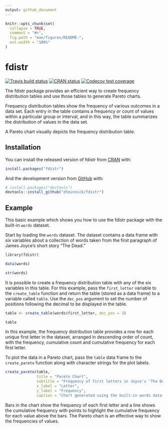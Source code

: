 ```yaml
---
output: github_document
---
```


<!-- README.md is generated from README.Rmd. Please edit that file -->

```r
knitr::opts_chunk$set(
  collapse = TRUE,
  comment = "#>",
  fig.path = "man/figures/README-",
  out.width = "100%"
)
```

# fdistr

<!-- badges: start -->
[![Travis build status](https://travis-ci.org/dtminnick/fdistr.svg?branch=master)](https://travis-ci.org/dtminnick/fdistr)
[![CRAN status](https://www.r-pkg.org/badges/version/fdistr)](https://CRAN.R-project.org/package=fdistr)
[![Codecov test coverage](https://codecov.io/gh/dtminnick/fdistr/branch/master/graph/badge.svg)](https://codecov.io/gh/dtminnick/fdistr?branch=master)
<!-- badges: end -->

The fdistr package provides an efficient way to create frequency distribution
tables and use those tables to generate Pareto charts.  

Frequency distribution tables show the frequency of various outcomes
in a data set.  Each entry in the table contains a frequency or count of 
values within a particular group or interval, and in this way, the table 
summarizes the distribution of values in the data set.  

A Pareto chart visually depicts the frequency distribution table.

## Installation

You can install the released version of fdistr from [CRAN](https://CRAN.R-project.org) with:

``` r
install.packages("fdistr")
```

And the development version from [GitHub](https://github.com/) with:

``` r
# install.packages("devtools")
devtools::install_github("dtminnick/fdistr")
```
## Example

This basic example which shows you how to use the fdistr package with the 
built-in `words` dataset.

Start by loading the `words` dataset.  The dataset contains a data frame with 
six variables about a collection of words taken from the first paragraph of 
James Joyce's short story "The Dead."  

```r
library(fdistr)

data(words)

str(words)
```

It is possible to create a frequency distribution table with any of the six
variables in this table.  For this example, pass the `first_letter` variable 
to the `create_table` function and return the table (stored as a data frame) 
to a variable called `table`.  Use the `dec_pos` argument to set the number 
of positions following the decimal to be displayed in the table.

```r
table <- create_table(words$first_letter, dec_pos = 3)

table
```

In this example, the frequency distribution table provides a row for each unique 
first letter in the dataset, arranged in descending order of count, with the 
frequency, cumulative count and cumulative frequency for each first letter.

To plot the data in a Pareto chart, pass the `table` data frame to the 
`create_pareto` function along with character strings for the plot labels.

```r
create_pareto(table,
              title = "Pareto Chart",
              subtitle = "Frequency of first letters in Joyce's 'The Dead'",
              x_label = "Letter",
              y_label = "Frequency",
              caption = "Chart generated using the built-in words data.")
```

Bars in the chart show the frequency of each first letter and a line shows the
cumulative frequency with points to highlight the cumulative frequency for each
value above the bars.  The Pareto chart is an effective way to show the frequencies
of values.